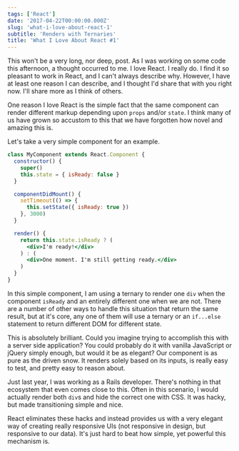 ```yaml
---
tags: ['React']
date: '2017-04-22T00:00:00.000Z'
slug: 'what-i-love-about-react-1'
subtitle: 'Renders with Ternaries'
title: 'What I Love About React #1'
---
```


This won't be a very long, nor deep, post. As I was working on some code this afternoon, a thought occurred to me. I love React. I really do. I find it so pleasant to work in React, and I can't always describe why. However, I have at least one reason I can describe, and I thought I'd share that with you right now. I'll share more as I think of others.

One reason I love React is the simple fact that the same component can render different markup depending upon `props` and/or `state`. I think many of us have grown so accustom to this that we have forgotten how novel and amazing this is.

Let's take a very simple component for an example.

```jsx
class MyComponent extends React.Component {
  constructor() {
    super()
    this.state = { isReady: false }
  }

  componentDidMount() {
    setTimeout(() => {
      this.setState({ isReady: true })
    }, 3000)
  }

  render() {
    return this.state.isReady ? (
      <div>I'm ready!</div>
    ) : (
      <div>One moment. I'm still getting ready.</div>
    )
  }
}
```

In this simple component, I am using a ternary to render one `div` when the component `isReady` and an entirely different one when we are not. There are a number of other ways to handle this situation that return the same result, but at it's core, any one of them will use a ternary or an `if...else` statement to return different DOM for different state.

This is absolutely brilliant. Could you imagine trying to accomplish this with a server side application? You could probably do it with vanilla JavaScript or jQuery simply enough, but would it be as elegant? Our component is as pure as the driven snow. It renders solely based on its inputs, is really easy to test, and pretty easy to reason about.

Just last year, I was working as a Rails developer. There's nothing in that ecosystem that even comes close to this. Often in this scenario, I would actually render both `div`s and hide the correct one with CSS. It was hacky, but made transitioning simple and nice.

React eliminates these hacks and instead provides us with a very elegant way of creating really responsive UIs (not responsive in design, but responsive to our data). It's just hard to beat how simple, yet powerful this mechanism is.
